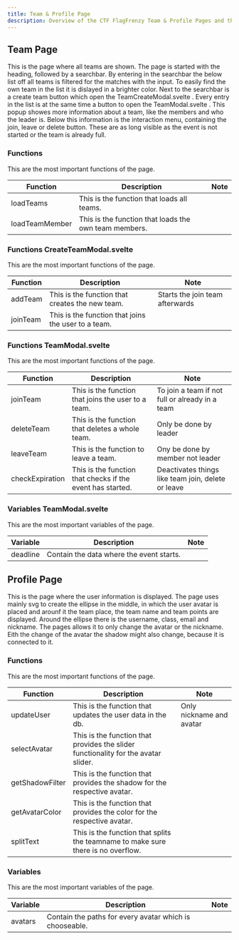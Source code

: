 ```yaml
---
title: Team & Profile Page
description: Overview of the CTF FlagFrenzy Team & Profile Pages and their components
---
```


## Team Page
This is the page where all teams are shown. The page is started with the heading, followed by a searchbar. By entering in the searchbar the below list off all teams is filtered for the matches with the input. To easily find the own team in the list it is dislayed in a brighter color. Next to the searchbar is a create team button which open the TeamCreateModal.svelte . Every entry in the list is at the same time a button to open the TeamModal.svelte . This popup showes more information about a team, like the members and who the leader is. Below this information is the interaction menu, containing the join, leave or delete button. These are as long visible as the event is not started or the team is already full.

### Functions
This are the most important functions of the page.

| Function | Description | Note |
|------------|------------|------------|
| loadTeams | This is the function that loads all teams. | |
| loadTeamMember | This is the function that loads the own team members. | |

### Functions CreateTeamModal.svelte
This are the most important functions of the page.

| Function | Description | Note |
|------------|------------|------------|
| addTeam | This is the function that creates the new team. | Starts the join team afterwards |
| joinTeam | This is the function that joins the user to a team. | |

### Functions TeamModal.svelte
This are the most important functions of the page.

| Function | Description | Note |
|------------|------------|------------|
| joinTeam | This is the function that joins the user to a team. | To join a team if not full or already in a team |
| deleteTeam | This is the function that deletes a whole team. | Only be done by leader |
| leaveTeam | This is the function to leave a team. | Ony be done by member not leader |
| checkExpiration | This is the function that checks if the event has started. | Deactivates things like team join, delete or leave |

### Variables TeamModal.svelte
This are the most important variables of the page.

| Variable | Description | Note |
|------------|------------|------------|
| deadline | Contain the data where the event starts. | |

## Profile Page
This is the page where the user information is displayed. The page uses mainly svg to create the ellipse in the middle, in which the user avatar is placed and arounf it the team place, the team name and team points are displayed. Around the ellipse there is the username, class, email and nickname. The pages allows it to only change the avatar or the nickname. Eith the change of the avatar the shadow might also change, because it is connected to it.

### Functions
This are the most important functions of the page.

| Function | Description | Note |
|------------|------------|------------|
| updateUser | This is the function that updates the user data in the db. | Only nickname and avatar |
| selectAvatar | This is the function that provides the slider functionality for the avatar slider. | |
| getShadowFilter | This is the function that provides the shadow for the respective avatar. |
| getAvatarColor | This is the function that provides the color for the respective avatar. | |
| splitText | This is the function that splits the teamname to make sure there is no overflow. | |

### Variables
This are the most important variables of the page.

| Variable | Description | Note |
|------------|------------|------------|
| avatars | Contain the paths for every avatar which is chooseable. | |